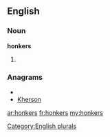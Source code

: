 ==English==

===Noun===
'''honkers'''

# {{plural of|[[honker]]}}

===Anagrams===
* {{alphagram|ehknors}}
* [[Kherson#English|Kherson]]

[[Category:English plurals]]

[[ar:honkers]]
[[fr:honkers]]
[[my:honkers]]